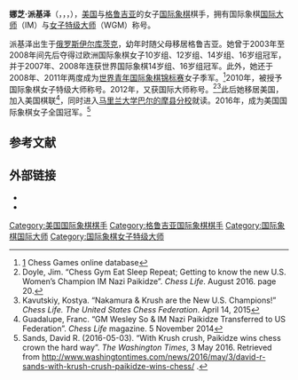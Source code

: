 {{Infobox chess player
|image=Nazi Paikidze.jpg|name=娜芝·派基泽
|caption=摄于2008年[[世界青年国际象棋锦标赛|世界青年国际象棋锦标赛]]
|country={{GEO}}<br>{{USA}}
|birth_date={{Birth date and age|df=yes|1993|10|27}}
|birth_place=[[俄罗斯|俄罗斯]][[伊尔库茨克|伊尔库茨克]]
|title=[[国际大师|国际大师]]（2012年）<br>[[女子特级大师|女子特级大师]]（2010年）
|rating=
|peakrating= 2455（2011年1月）
|worldchampion =
|womensworldchampion =
|FideID=13603620
|birthname=Nazí Paikidze-Barnes
}}'''娜芝·派基泽'''（{{lang-en|Nazí Paikidze}}，{{lang-ka|ნაზი პაიკიძე}}，{{lang-ru|Нази Нодаровна Паикидзе-Барнс}}，{{bd|1993年|10月27日}}），[[美国|美国]]与[[格鲁吉亚|格鲁吉亚]]的女子[[国际象棋|国际象棋]]棋手，拥有国际象棋[[国际大师|国际大师]]（IM）与[[女子特级大师|女子特级大师]]（WGM）称号。

派基泽出生于[[俄罗斯|俄罗斯]][[伊尔库茨克|伊尔库茨克]]，幼年时随父母移居格鲁吉亚。她曾于2003年至2008年间先后夺得过欧洲国际象棋女子10岁组、12岁组、14岁组、16岁组冠军，并于2007年、2008年连获世界国际象棋14岁组、16岁组冠军。此外，她还于2008年、2011年两度成为[[世界青年国际象棋锦标赛|世界青年国际象棋锦标赛]]女子季军。<ref>[http://www.chessgames.com/player/nazi_paikidze.html] {{Wayback|url=http://www.chessgames.com/player/nazi_paikidze.html |date=20191104010216 }} Chess Games online database</ref>2010年，被授予国际象棋女子特级大师称号。2012年，又获国际大师称号。<ref>Doyle, Jim. “Chess Gym Eat Sleep Repeat; Getting to know the new U.S. Women’s Champion IM Nazi Paikidze”. ''Chess Life''. August 2016. page 20.</ref><ref>Kavutskiy, Kostya. “Nakamura & Krush are the New U.S. Champions!”  ''Chess Life. The United States Chess Federation''. April 14, 2015</ref>此后她移居美国，加入美国棋联<ref> Guadalupe, Franc. “GM Wesley So & IM Nazi Paikidze Transferred to US Federation”. ''Chess Life'' magazine. 5 November 2014</ref>，同时进入[[马里兰大学巴尔的摩县分校|马里兰大学巴尔的摩县分校]]就读。2016年，成为美国国际象棋女子全国冠军。<ref name="sands2016">Sands, David R. (2016-05-03). “With Krush crush, Paikidze wins chess crown the hard way”. ''The Washington Times'', 3 May 2016. Retrieved from http://www.washingtontimes.com/news/2016/may/3/david-r-sands-with-krush-crush-paikidze-wins-chess/ {{Wayback|url=http://www.washingtontimes.com/news/2016/may/3/david-r-sands-with-krush-crush-paikidze-wins-chess/ |date=20191130184602 }}.</ref>

== 参考文献 ==
{{reflist}}

== 外部链接 ==
*{{Fide}}
*{{chessgames player|id=114150}}

[[Category:美国国际象棋棋手|Category:美国国际象棋棋手]]
[[Category:格鲁吉亚国际象棋棋手|Category:格鲁吉亚国际象棋棋手]]
[[Category:国际象棋国际大师|Category:国际象棋国际大师]]
[[Category:国际象棋女子特级大师|Category:国际象棋女子特级大师]]
